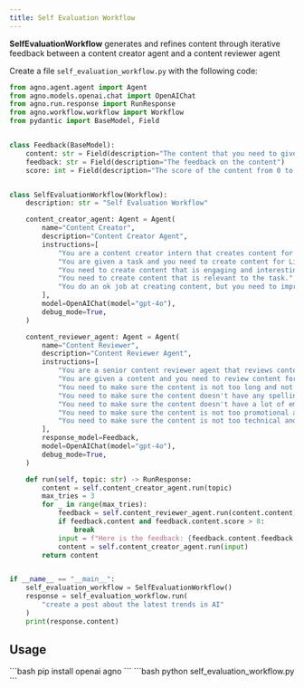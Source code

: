```yaml
---
title: Self Evaluation Workflow
---
```

**SelfEvaluationWorkflow** generates and refines content through iterative feedback between a content creator agent and a content reviewer agent

Create a file `self_evaluation_workflow.py` with the following code:

```python self_evaluation_workflow.py
from agno.agent.agent import Agent
from agno.models.openai.chat import OpenAIChat
from agno.run.response import RunResponse
from agno.workflow.workflow import Workflow
from pydantic import BaseModel, Field


class Feedback(BaseModel):
    content: str = Field(description="The content that you need to give feedback on")
    feedback: str = Field(description="The feedback on the content")
    score: int = Field(description="The score of the content from 0 to 10")


class SelfEvaluationWorkflow(Workflow):
    description: str = "Self Evaluation Workflow"

    content_creator_agent: Agent = Agent(
        name="Content Creator",
        description="Content Creator Agent",
        instructions=[
            "You are a content creator intern that creates content for LinkedIn that have no experience in creating content. So you make a lot of mistakes.",
            "You are given a task and you need to create content for LinkedIn.",
            "You need to create content that is engaging and interesting.",
            "You need to create content that is relevant to the task.",
            "You do an ok job at creating content, but you need to improve your content based on the feedback.",
        ],
        model=OpenAIChat(model="gpt-4o"),
        debug_mode=True,
    )

    content_reviewer_agent: Agent = Agent(
        name="Content Reviewer",
        description="Content Reviewer Agent",
        instructions=[
            "You are a senior content reviewer agent that reviews content for LinkedIn and have a lot of experience in creating content.",
            "You are given a content and you need to review content for LinkedIn.",
            "You need to make sure the content is not too long and not too short.",
            "You need to make sure the content doesn't have any spelling or grammar mistakes.",
            "You need to make sure the content doesn't have a lot of emojis.",
            "You need to make sure the content is not too promotional and not too salesy.",
            "You need to make sure the content is not too technical and not too complex.",
        ],
        response_model=Feedback,
        model=OpenAIChat(model="gpt-4o"),
        debug_mode=True,
    )

    def run(self, topic: str) -> RunResponse:
        content = self.content_creator_agent.run(topic)
        max_tries = 3
        for _ in range(max_tries):
            feedback = self.content_reviewer_agent.run(content.content)
            if feedback.content and feedback.content.score > 8:
                break
            input = f"Here is the feedback: {feedback.content.feedback if feedback.content else ''} for your content {content.content if content.content else ''}. Please improve the content based on the feedback."
            content = self.content_creator_agent.run(input)
        return content


if __name__ == "__main__":
    self_evaluation_workflow = SelfEvaluationWorkflow()
    response = self_evaluation_workflow.run(
        "create a post about the latest trends in AI"
    )
    print(response.content)
```
## Usage

<Steps>
  <Snippet file="create-venv-step.mdx" />

  <Step title="Install libraries">
    ```bash
    pip install openai agno
    ```
  </Step>

  <Step title="Run the agent">
    ```bash
    python self_evaluation_workflow.py
    ```
  </Step>

</Steps>
